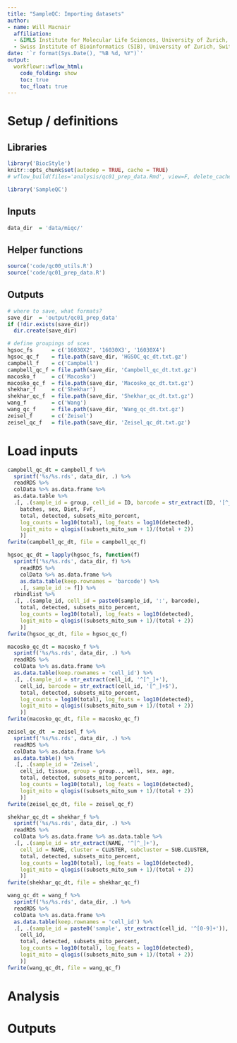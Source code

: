 ```yaml
---
title: "SampleQC: Importing datasets"
author:
- name: Will Macnair
  affiliation: 
  - &IMLS Institute for Molecular Life Sciences, University of Zurich, Switzerland
  - Swiss Institute of Bioinformatics (SIB), University of Zurich, Switzerland
date: '`r format(Sys.Date(), "%B %d, %Y")`'
output:
  workflowr::wflow_html:
    code_folding: show
    toc: true
    toc_float: true
---
```


# Setup / definitions

## Libraries


```r
library('BiocStyle')
knitr::opts_chunk$set(autodep = TRUE, cache = TRUE)
# wflow_build(files='analysis/qc01_prep_data.Rmd', view=F, delete_cache=F, verbose=T)
```

```r
library('SampleQC')
```

## Inputs

```r
data_dir  = 'data/miqc/'
```

## Helper functions

```r
source('code/qc00_utils.R')
source('code/qc01_prep_data.R')
```

## Outputs

```r
# where to save, what formats?
save_dir  = 'output/qc01_prep_data'
if (!dir.exists(save_dir))
  dir.create(save_dir)

# define groupings of sces
hgsoc_fs      = c('16030X2', '16030X3', '16030X4')
hgsoc_qc_f    = file.path(save_dir, 'HGSOC_qc_dt.txt.gz')
campbell_f    = c('Campbell')
campbell_qc_f = file.path(save_dir, 'Campbell_qc_dt.txt.gz')
macosko_f     = c('Macosko')
macosko_qc_f  = file.path(save_dir, 'Macosko_qc_dt.txt.gz')
shekhar_f     = c('Shekhar')
shekhar_qc_f  = file.path(save_dir, 'Shekhar_qc_dt.txt.gz')
wang_f        = c('Wang')
wang_qc_f     = file.path(save_dir, 'Wang_qc_dt.txt.gz')
zeisel_f      = c('Zeisel')
zeisel_qc_f   = file.path(save_dir, 'Zeisel_qc_dt.txt.gz')
```

# Load inputs

```r
campbell_qc_dt = campbell_f %>%
  sprintf('%s/%s.rds', data_dir, .) %>%
  readRDS %>% 
  colData %>% as.data.frame %>%
  as.data.table %>% 
  .[, .(sample_id = group, cell_id = ID, barcode = str_extract(ID, '[^_]+$'),
    batches, sex, Diet, FvF,
    total, detected, subsets_mito_percent,
    log_counts = log10(total), log_feats = log10(detected),
    logit_mito = qlogis((subsets_mito_sum + 1)/(total + 2))
    )]
fwrite(campbell_qc_dt, file = campbell_qc_f)
```

```r
hgsoc_qc_dt = lapply(hgsoc_fs, function(f) 
  sprintf('%s/%s.rds', data_dir, f) %>%
    readRDS %>% 
    colData %>% as.data.frame %>%
    as.data.table(keep.rownames = 'barcode') %>% 
    .[, sample_id := f]) %>% 
  rbindlist %>%
  .[, .(sample_id, cell_id = paste0(sample_id, ':', barcode), 
    total, detected, subsets_mito_percent,
    log_counts = log10(total), log_feats = log10(detected),
    logit_mito = qlogis((subsets_mito_sum + 1)/(total + 2))
    )]
fwrite(hgsoc_qc_dt, file = hgsoc_qc_f)
```

```r
macosko_qc_dt = macosko_f %>%
  sprintf('%s/%s.rds', data_dir, .) %>%
  readRDS %>% 
  colData %>% as.data.frame %>%
  as.data.table(keep.rownames = 'cell_id') %>% 
  .[, .(sample_id = str_extract(cell_id, '^[^_]+'), 
    cell_id, barcode = str_extract(cell_id, '[^_]+$'),
    total, detected, subsets_mito_percent,
    log_counts = log10(total), log_feats = log10(detected),
    logit_mito = qlogis((subsets_mito_sum + 1)/(total + 2))
    )]
fwrite(macosko_qc_dt, file = macosko_qc_f)
```

```r
zeisel_qc_dt  = zeisel_f %>%
  sprintf('%s/%s.rds', data_dir, .) %>%
  readRDS %>% 
  colData %>% as.data.frame %>%
  as.data.table() %>% 
  .[, .(sample_id = 'Zeisel', 
    cell_id, tissue, group = group.., well, sex, age,
    total, detected, subsets_mito_percent,
    log_counts = log10(total), log_feats = log10(detected),
    logit_mito = qlogis((subsets_mito_sum + 1)/(total + 2))
    )]
fwrite(zeisel_qc_dt, file = zeisel_qc_f)
```

```r
shekhar_qc_dt = shekhar_f %>%
  sprintf('%s/%s.rds', data_dir, .) %>%
  readRDS %>% 
  colData %>% as.data.frame %>% as.data.table %>%
  .[, .(sample_id = str_extract(NAME, '^[^_]+'), 
    cell_id = NAME, cluster = CLUSTER, subcluster = SUB.CLUSTER,
    total, detected, subsets_mito_percent,
    log_counts = log10(total), log_feats = log10(detected),
    logit_mito = qlogis((subsets_mito_sum + 1)/(total + 2))
    )]
fwrite(shekhar_qc_dt, file = shekhar_qc_f)
```

```r
wang_qc_dt = wang_f %>%
  sprintf('%s/%s.rds', data_dir, .) %>%
  readRDS %>% 
  colData %>% as.data.frame %>% 
  as.data.table(keep.rownames = 'cell_id') %>%
  .[, .(sample_id = paste0('sample', str_extract(cell_id, '^[0-9]+')), 
    cell_id,
    total, detected, subsets_mito_percent,
    log_counts = log10(total), log_feats = log10(detected),
    logit_mito = qlogis((subsets_mito_sum + 1)/(total + 2))
    )]
fwrite(wang_qc_dt, file = wang_qc_f)
```

# Analysis

# Outputs

